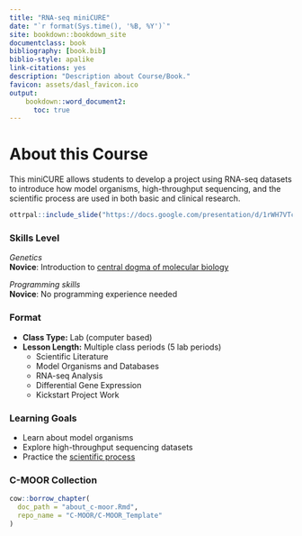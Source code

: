 ```yaml
---
title: "RNA-seq miniCURE"
date: "`r format(Sys.time(), '%B, %Y')`"
site: bookdown::bookdown_site
documentclass: book
bibliography: [book.bib]
biblio-style: apalike
link-citations: yes
description: "Description about Course/Book."
favicon: assets/dasl_favicon.ico
output:
    bookdown::word_document2:
      toc: true
---
```


# About this Course {-}

This miniCURE allows students to develop a project using RNA-seq datasets to introduce how model organisms, high-throughput sequencing, and the scientific process are used in both basic and clinical research.

```r
ottrpal::include_slide("https://docs.google.com/presentation/d/1rWH7VTcPV1juH0E9NI-X6evMIKzgn1MQKlf_CRzT73w/edit#slide=id.g1f734f625ef_0_30")
```

### Skills Level {- .unlisted}

::: {.notice}
_Genetics_  
**Novice**: Introduction to [central dogma of molecular biology](https://openstax.org/books/biology-2e/pages/15-1-the-genetic-code)

_Programming skills_  
**Novice**: No programming experience needed
:::

### Format {- .unlisted}

- **Class Type:** Lab (computer based)
- **Lesson Length:** Multiple class periods (5 lab periods)
    - Scientific Literature
    - Model Organisms and Databases
    - RNA-seq Analysis
    - Differential Gene Expression
    - Kickstart Project Work
    
    
### Learning Goals {-}

- Learn about model organisms
- Explore high-throughput sequencing datasets
- Practice the [scientific process](https://undsci.berkeley.edu/understanding-science-101/how-science-works/)

### C-MOOR Collection {- .unlisted}

```r
cow::borrow_chapter(
  doc_path = "about_c-moor.Rmd",
  repo_name = "C-MOOR/C-MOOR_Template"
)
```
